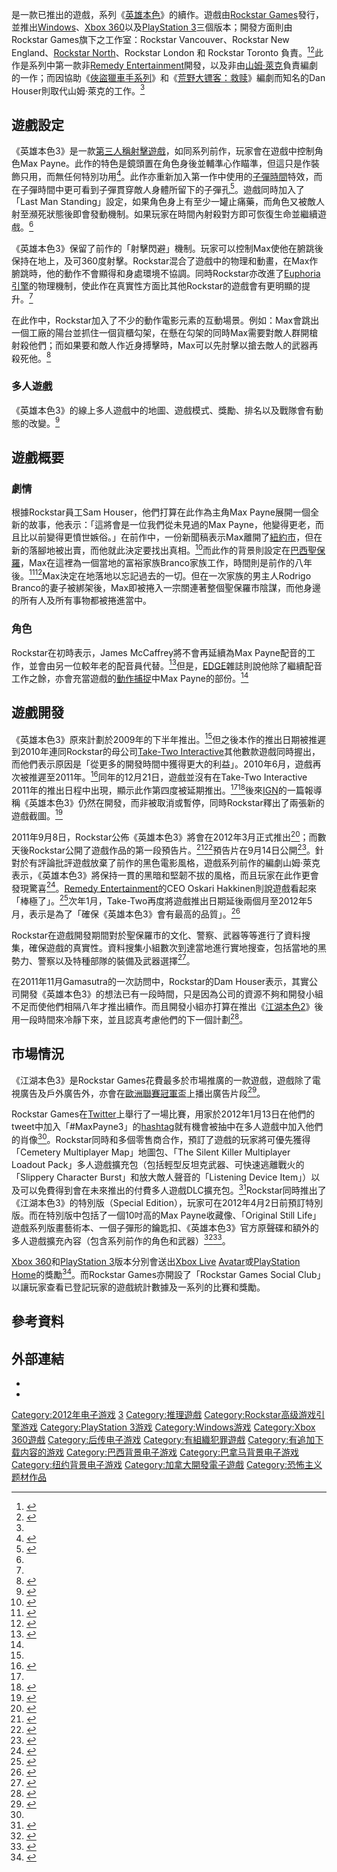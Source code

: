 {{NoteTA
|G1=Games
|T=zh-cn:马克思·佩恩3; zh-tw:江湖本色3; zh-hk:英雄本色3;
|1=zh-cn:马克思·佩恩3; zh-tw:江湖本色3; zh-hk:英雄本色3;
}}
{{Infobox VG
| title = 英雄本色3
| image = File:Maxy Payne 3 Cover.jpg
| caption = 
| english = Max Payne 3
| genre = [[第三人稱射擊遊戲|第三人稱射擊]]
| language = 
| platform = [[Windows|Windows]]，[[Xbox_360|Xbox 360]]，[[PlayStation_3|PlayStation 3]]
| developer = Rockstar Vancouver<br />Rockstar New England<br />[[Rockstar_North|Rockstar North]]<br />[[Rockstar_Leeds|Rockstar Leeds]]<br />[[Rockstar_Lincoln|Rockstar Lincoln]]<br />[[Rockstar_London|Rockstar London]]<br />[[Rockstar_San_Diego|Rockstar San Diego]]<br />Rockstar Toronto
| publisher = [[Rockstar_Games|Rockstar Games]]<br />[[2K_Games|2K Games]]
| series = 英雄本色系列
| engine = [[RAGE引擎|RAGE引擎]]<ref>{{cite web | url=http://www.eurogamer.net/articles/balding-max-payne-3-sighted | title=Balding Max Payne 3 sighted | publisher=Eurogamer | date=2009-06-10 | accessdate=2012-03-09 | author=Bramwell, Tom | language=en | archive-date=2012-02-18 | archive-url=https://www.webcitation.org/65YLq9AC0?url=http://www.eurogamer.net/articles/balding-max-payne-3-sighted | dead-url=no }}</ref><br />[[Euphoria引擎|Euphoria引擎]]（物理引擎）<ref>{{cite web | url=http://au.pc.ign.com/articles/995/995261p1.html | title=Max Payne 3 Details Emerge | publisher=[[IGN|IGN]] | date=2009-06-17 | accessdate=2012-03-09 | author=Onyett, Charles | language=en | archive-date=2010-05-26 | archive-url=https://web.archive.org/web/20100526091909/http://au.pc.ign.com/articles/995/995261p1.html | dead-url=no }}</ref>
| modes = [[單人遊戲|單人遊戲]]、[[多人遊戲|多人遊戲]]
| released = '''Xbox 360 及 PS3'''：<ref name="release date">{{cite web | url=http://www.edge-online.com/news/take-two-forecasts-loss-max-payne-3-slips-may | title=Take-Two forecasts loss as Max Payne 3 slips to May | publisher=Edge-online.com | date=2012-01-17 | accessdate=2012-03-09 | author=Brown, Nathan | language=en | archive-date=2012-02-24 | archive-url=https://web.archive.org/web/20120224104200/http://www.edge-online.com/news/take-two-forecasts-loss-max-payne-3-slips-may | dead-url=no }}</ref>{{Vgrelease|NA|2012年5月15日|JP|2012年5月18日|EU|2012年5月18日|AU|2012年5月18日}}<br />'''Windows：'''<ref name="release date"/>{{Vgrelease|AU|2012年5月18日|NA|2012年5月29日|EU|2012年6月1日}}
| writer = Dan Houser<ref name="variety article">{{cite web | url=http://www.variety.com/article/VR1118045632 | title='Payne 3' ready to load | publisher=Variety.com | date=2011-11-05 | accessdate=2012-03-09 | author=Morris, Chris | language=en | deadurl=yes | archiveurl=https://web.archive.org/web/20120120202802/http://www.variety.com/article/VR1118045632 | archivedate=2012-01-20 }}</ref>
}}

{{Vgname|英雄本色3|en = Max Payne 3|cn=马克思·佩恩3|tw=江湖本色3|hk=英雄本色3|diff=yes}}是一款已推出的遊戲，系列《[[英雄本色系列|英雄本色]]》的續作。遊戲由[[Rockstar_Games|Rockstar Games]]發行，並推出[[Windows|Windows]]、[[Xbox_360|Xbox 360]]以及[[PlayStation_3|PlayStation 3]]三個版本；開發方面則由Rockstar Games旗下之工作室：Rockstar Vancouver、Rockstar New England、[[Rockstar_North|Rockstar North]]、Rockstar London 和 Rockstar Toronto 負責。<ref>{{cite web | url=http://www.vg247.com/2009/06/24/max-payne-3-is-joint-rockstar-studios-effort/ | title=Max Payne 3 is joint Rockstar Studios effort | publisher=VG247.com | date=2009-06-25 | accessdate=2012-03-09 | author=Garratt, Patrick | language=en | archive-date=2012-03-29 | archive-url=https://www.webcitation.org/66W5LNZgi?url=http://www.vg247.com/2009/06/24/max-payne-3-is-joint-rockstar-studios-effort/ | dead-url=no }}</ref><ref name="EDGEMAY2011">{{cite journal | title=A Man Called Payne | journal=May, 2011 | pages=P.56 | language=en|date=2011年5月}}</ref>此作是系列中第一款非[[Remedy_Entertainment|Remedy Entertainment]]開發，以及非由[[山姆·萊克|山姆·萊克]]負責編劇的一作；而因協助《[[俠盜獵車手系列|俠盜獵車手系列]]》和《[[荒野大镖客：救赎|荒野大镖客：救赎]]》編劇而知名的Dan Houser則取代山姆·萊克的工作。<ref name="variety article" />

== 遊戲設定 ==
《英雄本色3》是一款[[第三人稱射擊遊戲|第三人稱射擊遊戲]]，如同系列前作，玩家會在遊戲中控制角色Max Payne。此作的特色是鏡頭置在角色身後並輔準心作瞄準，但這只是作裝飾只用，而無任何特別功用<ref name="cvg.com article">{{cite web | url=http://www.computerandvideogames.com/327244/max-payne-3-over-the-shoulder-aiming-physics-animation-detailed/ | title=Max Payne 3: Over-the-shoulder aiming, physics, animation detailed | publisher=ComputerAndVideoGames.com | date=2011-11-24 | accessdate=2012-03-09 | author=Hussain, Tamoor | language=en | archive-date=2014-12-26 | archive-url=https://web.archive.org/web/20141226184236/http://www.computerandvideogames.com/327244/max-payne-3-over-the-shoulder-aiming-physics-animation-detailed/ | dead-url=no }}</ref>。此作亦重新加入第一作中使用的[[子彈時間|子彈時間]]特效，而在子彈時間中更可看到子彈貫穿敵人身體所留下的子彈孔<ref name="eurogamer article">{{cite web | url=http://www.eurogamer.net/articles/2011-11-24-rockstar-adds-cover-zoom-aiming-to-max-payne-3 | title=Rockstar adds cover, zoom-aiming to Max Payne 3 | publisher=Eurogamer | date=2011-11-24 | accessdate=2012-03-09 | author=Purchese, Robert | language=en | archive-date=2021-02-26 | archive-url=https://web.archive.org/web/20210226190919/https://www.eurogamer.net/articles/2011-11-24-rockstar-adds-cover-zoom-aiming-to-max-payne-3 | dead-url=no }}</ref>。遊戲同時加入了「Last Man Standing」設定，如果角色身上有至少一罐止痛藥，而角色又被敵人射至瀕死狀態後即會發動機制。如果玩家在時間內射殺對方即可恢復生命並繼續遊戲。<ref name="cvg.com article" />

《英雄本色3》保留了前作的「射擊閃避」機制。玩家可以控制Max使他在腑跳後保持在地上，及可360度射擊。Rockstar混合了遊戲中的物理和動畫，在Max作腑跳時，他的動作不會顯得和身處環境不協調。同時Rockstar亦改進了[[Euphoria引擎|Euphoria引擎]]的物理機制，使此作在真實性方面比其他Rockstar的遊戲會有更明顯的提升。<ref name="eurogamer article" />

在此作中，Rockstar加入了不少的動作電影元素的互動場景。例如：Max會跳出一個工廠的陽台並抓住一個貨櫃勾架，在懸在勾架的同時Max需要對敵人群開槍射殺他們；而如果要和敵人作近身搏擊時，Max可以先肘擊以搶去敵人的武器再殺死他。<ref>{{cite web | url=http://www.computerandvideogames.com/327681/features/10-reasons-why-max-payne-3-will-be-worth-the-wait/ | title=10 reasons why Max Payne 3 will be worth the wait | publisher=ComputerAndVideoGames.com | date=2011-12-03 | accessdate=2012-03-10 | language=en | archive-date=2014-12-15 | archive-url=https://web.archive.org/web/20141215203118/http://www.computerandvideogames.com/327681/features/10-reasons-why-max-payne-3-will-be-worth-the-wait/ | dead-url=no }}</ref>

=== 多人遊戲 ===
《英雄本色3》的線上多人遊戲中的地圖、遊戲模式、獎勵、排名以及戰隊會有動態的改變。<ref name="hashtag">{{cite web | url=http://www.digitalspy.com.au/gaming/news/a356529/max-payne-3-competition-winners-to-appear-in-game.html | title='Max Payne 3' competition winners to appear in game | publisher=Digitalspy.com | date=2012-12-18 | accessdate=2012-03-10 | author=Langshaw, Mark | language=en | archive-date=2013-01-28 | archive-url=https://web.archive.org/web/20130128163323/http://www.digitalspy.com.au/gaming/news/a356529/max-payne-3-competition-winners-to-appear-in-game.html | dead-url=no }}</ref>

== 遊戲概要 ==
=== 劇情 ===
根據Rockstar員工Sam Houser，他們打算在此作為主角Max Payne展開一個全新的故事，他表示：「這將會是一位我們從未見過的Max Payne，他變得更老，而且比以前變得更憤世嫉俗。」在前作中，一份新聞稿表示Max離開了[[紐約市|紐約市]]，但在新的落腳地被出賣，而他就此決定要找出真相。<ref name="rockstarwatch article">{{cite web | url=http://www.rockstarwatch.net/news/734/Max-Payne-3-Announced/ | title=Max Payne 3 Announced! | publisher=RockstarWatch.net | date=2009-03-23 | accessdate=2012-03-10 | author=Collins, AJ | language=en | archive-date=2015-01-04 | archive-url=https://web.archive.org/web/20150104203921/http://www.rockstarwatch.net/news/734/Max-Payne-3-Announced | dead-url=yes }}</ref>而此作的背景則設定在[[巴西|巴西]][[聖保羅_(巴西)|聖保羅]]，Max在這裡為一個當地的富裕家族Branco家族工作，時間則是前作的八年後。<ref name="pc world article">{{cite web | url=http://www.pcworld.idg.com.au/article/384483/rockstar_releases_new_max_payne_3_info | title=Rockstar releases new Max Payne 3 info | publisher=PC World Australia | date=2011-04-27 | accessdate=2012-03-10 | author=Simpson, Campbell | language=en | archive-date=2020-11-26 | archive-url=https://web.archive.org/web/20201126020458/https://www.pcworld.idg.com.au/article/384483/rockstar_releases_new_max_payne_3_info | dead-url=no }}</ref><ref>{{cite web | url=http://www.joystiq.com/2009/06/13/max-payne-3-details-from-game-informer-hit-the-web | title=Max Payne 3 details from Game Informer hit the web | publisher=Joystiq | date=2009-06-13 | accessdate=2012-03-10 | author=Gilbert, Ben | language=en | archive-url=https://web.archive.org/web/20120529195809/http://www.joystiq.com/2009/06/13/max-payne-3-details-from-game-informer-hit-the-web/ | archive-date=2012-05-29 | dead-url=yes }}</ref>Max決定在地落地以忘記過去的一切。但在一次家族的男主人Rodrigo Branco的妻子被綁架後，Max即被捲入一宗關連著整個聖保羅市陰謀，而他身邊的所有人及所有事物都被捲進當中。

=== 角色 ===
Rockstar在初時表示，James McCaffrey將不會再延續為Max Payne配音的工作，並會由另一位較年老的配音員代替。<ref>{{cite web | url=http://www.joystiq.com/2009/06/15/max-payne-3-gets-different-older-voice-actor/ | title=Max Payne 3 gets different, older voice actor | publisher=Joystiq | date=2009-06-15 | accessdate=2012-03-10 | author=Gilbert, Ben | language=en | archive-url=https://web.archive.org/web/20111220010148/http://www.joystiq.com/2009/06/15/max-payne-3-gets-different-older-voice-actor/ | archive-date=2011-12-20 | dead-url=yes }}</ref>但是，[[EDGE|EDGE]]雜誌則說他除了繼續配音工作之餘，亦會充當遊戲的[[動作捕捉|動作捕捉]]中Max Payne的部份。<ref name="EDGEMAY2011" />

== 遊戲開發 ==
{{quote box|align=right|width=30%|quote=我們慶幸我們有機會看到真正的遊戲畫面並且給予反饋。我們一直都有和[[Rockstar_Games|Rockstar]]進行會議，當我們看到《英雄本色3》後，我們覺得它看起來很驚人——其中一件值得我們開心的事是，我們可以給開發小組關於我們對該遊戲的感覺而不用親自製作遊戲。Rockstar所推出的遊戲向來都有質素保證，基本上玩家都可確保這將會是一款優質遊戲。正如我們[[Remedy_Entertainment|Remedy]]，Rockstar品牌本身就是一個品質保證。我們很開心成為開發工作的一份子，但我們不願意曝光於媒體中。在我們眼中看到的遊戲，此作將會是非常棒的。 |source=Oskari Hakkinen<ref>{{cite web | url=http://www.vg247.com/2012/01/09/quick-quotes-remedys-hakkinen-on-phenomenal-max-payne-3/ | title=Quick quotes: Remedy’s Hakkinen on “phenomenal” Max Payne 3 | publisher=VG247.com | date=2012-01-09 | accessdate=2012-03-10 | author=Cullen, Johnny | language=en | archive-date=2020-10-31 | archive-url=https://web.archive.org/web/20201031172659/https://www.vg247.com/2012/01/09/quick-quotes-remedys-hakkinen-on-phenomenal-max-payne-3/ | dead-url=no }}</ref><br />[[Remedy_Entertainment|Remedy Entertainment]]遊戲開發部負責人}}

《英雄本色3》原來計劃於2009年的下半年推出。<ref name="rockstarwatch article" />但之後本作的推出日期被推遲到2010年連同Rockstar的母公司[[Take-Two_Interactive|Take-Two Interactive]]其他數款遊戲同時握出，而他們表示原因是「從更多的開發時間中獲得更大的利益」。2010年6月，遊戲再次被推遲至2011年。<ref>{{cite web | url=http://www.rockstarwatch.net/news/984/Max-Payne-3-delayed-Redemption-sells-5-million-GTAIV-sells-17-million/ | title=Max Payne 3 delayed; Redemption sells 5 million; GTAIV sells 17 million | publisher=RockstarWatch.net | date=2010-06-08 | accessdate=2012-03-10 | author=Collins,  AJ | language=en | archive-date=2017-07-03 | archive-url=https://web.archive.org/web/20170703150834/http://www.rockstarwatch.net/news/984/Max-Payne-3-delayed-Redemption-sells-5-million-GTAIV-sells-17-million/ | dead-url=no }}</ref>同年的12月21日，遊戲並沒有在Take-Two Interactive 2011年的推出日程中出現，顯示此作第四度被延期推出。<ref name="pc world article" /><ref>{{cite web | url=http://www.computerandvideogames.com/280887/max-payne-3-skips-take-twos-2011-2012-release-schedule/ | title=Max Payne 3 skips Take-Two's 2011-2012 release schedule | publisher=ComputerAndVideoGames.com | date=2010-12-17 | accessdate=2012-03-10 | author=Ivan, Tom | language=en | archive-date=2014-12-24 | archive-url=https://web.archive.org/web/20141224182546/http://www.computerandvideogames.com/280887/max-payne-3-skips-take-twos-2011-2012-release-schedule/ | dead-url=no }}</ref>後來[[IGN|IGN]]的一篇報導稱《英雄本色3》仍然在開發，而非被取消或暫停，同時Rockstar釋出了兩張新的遊戲截圖。<ref>{{cite web | url=http://au.pc.ign.com/articles/115/1158525p1.html | title=Proof: Max Payne 3 is Still Alive | publisher=[[IGN|IGN]] | date=2011-03-31 | accessdate=2012-03-10 | author=Reilly, Jim | language=en}}</ref>

2011年9月8日，Rockstar公佈《英雄本色3》將會在2012年3月正式推出<ref>{{cite web | url=http://www.rockstargames.com/newswire/article/18761/max-payne-3-coming-march-2012.html | title=Max Payne 3 Coming March 2012 | publisher=[[Rockstar_Games|Rockstar Games]] | date=2011-09-08 | accessdate=2012-03-10 | language=en | archive-date=2020-11-11 | archive-url=https://web.archive.org/web/20201111234102/http://www.rockstargames.com/newswire/article/18761/max-payne-3-coming-march-2012.html | dead-url=no }}</ref>；而數天後Rockstar公開了遊戲作品的第一段預告片。<ref>{{cite web | url=http://www.ibtimes.com/articles/211832/20110911/max-payne-3-rockstar-ps3-xbox-360-trailer-reveal-arrival-games.htm | title=Revealed: Max Payne 3 Trailer Arriving on September 14 | publisher=International Business Week | date=2011-09-11 | accessdate=2012-03-10 | language=en | archive-date=2012-03-29 | archive-url=https://www.webcitation.org/66W5KY9ST?url=http://www.ibtimes.com/articles/211832/20110911/max-payne-3-rockstar-ps3-xbox-360-trailer-reveal-arrival-games.htm | dead-url=no }}</ref><ref>{{cite web | url=http://www.pcmag.com/article2/0,2817,2392966,00.asp | title=Rockstar Games Releases First Max Payne 3 Trailer | publisher=PCMag.com | date=2011-09-14 | accessdate=2012-03-10 | author=Shoemaker, Natalie | language=en | archive-date=2016-03-03 | archive-url=https://web.archive.org/web/20160303205540/http://www.pcmag.com/article2/0,2817,2392966,00.asp | dead-url=no }}</ref>預告片在9月14日公開<ref>{{cite web | url=http://daxgamer.com/2011/09/max-payne-3s-debut-trailer/ | title=Max Payne 3's Debut trailer | publisher=Daxgamer | date=2011-09-14 | accessdate=2012-03-10 | author=John | language=en | archive-date=2016-03-04 | archive-url=https://web.archive.org/web/20160304084840/http://daxgamer.com/2011/09/max-payne-3s-debut-trailer/ | dead-url=no }}</ref>。針對於有評論批評遊戲放棄了前作的黑色電影風格，遊戲系列前作的編劇山姆·萊克表示，《英雄本色3》將保持一貫的黑暗和堅韌不拔的風格，而且玩家在此作更會發現驚喜<ref>{{cite web | url=http://www.rockstargames.com/newswire/article/19121/remedys-sam-lake-and-matias-myllyrinne-talk-all-things-max-payne.html | title=Remedy's Sam Lake and Matias Myllyrinne Talk All Things Max Payne | publisher=[[Rockstar_Games|Rockstar Games]] | date=2011-10-07 | accessdate=2012-03-10 | language=en | archive-date=2020-08-05 | archive-url=https://web.archive.org/web/20200805134058/https://www.rockstargames.com/newswire/article/19121/remedys-sam-lake-and-matias-myllyrinne-talk-all-things-max-payne.html | dead-url=no }}</ref>。[[Remedy_Entertainment|Remedy Entertainment]]的CEO Oskari Hakkinen則說遊戲看起來「棒極了」。<ref>{{cite web | url=http://www.eurogamer.net/articles/2012-01-16-remedy-proud-of-rockstars-brilliant-max-payne-3 | title=Remedy "proud" of Rockstar's "brilliant" Max Payne 3 | publisher=Eurogamer | date=2012-01-16 | accessdate=2012-03-10 | author=Phillips, Tom | language=en | archive-date=2021-02-26 | archive-url=https://web.archive.org/web/20210226193751/https://www.eurogamer.net/articles/2012-01-16-remedy-proud-of-rockstars-brilliant-max-payne-3 | dead-url=no }}</ref>次年1月，Take-Two再度將遊戲推出日期延後兩個月至2012年5月，表示是為了「確保《英雄本色3》會有最高的品質」。<ref>{{cite web | url=http://www.eurogamer.net/articles/2012-01-17-max-payne-3-release-date-delayed | title=Max Payne 3 release date delayed until May | publisher=Eurogamer | date=2012-01-17 | accessdate=2012-03-10 | author=Phillips, Tom | language=en | archive-date=2020-11-27 | archive-url=https://web.archive.org/web/20201127023637/https://www.eurogamer.net/articles/2012-01-17-max-payne-3-release-date-delayed | dead-url=no }}</ref>

Rockstar在遊戲開發期間對於聖保羅市的文化、警察、武器等等進行了資料搜集，確保遊戲的真實性。資料搜集小組數次到達當地進行實地搜查，包括當地的黑勢力、警察以及特種部隊的裝備及武器選擇<ref>{{cite web | url=http://www.computerandvideogames.com/331622/rockstar-details-research-behind-max-payne-3s-seedy-brazilian-world/ | title=Rockstar details research behind Max Payne 3's seedy Brazilian world | publisher=ComputerAndVideoGames.com | date=2012-01-10 | accessdate=2012-03-10 | author=Denton, Jake | language=en | archive-date=2014-12-09 | archive-url=https://web.archive.org/web/20141209062107/http://www.computerandvideogames.com/331622/rockstar-details-research-behind-max-payne-3s-seedy-brazilian-world/ | dead-url=no }}</ref>。

在2011年11月Gamasutra的一次訪問中，Rockstar的Dam Houser表示，其實公司開發《英雄本色3》的想法已有一段時間，只是因為公司的資源不夠和開發小組不足而使他們相隔八年才推出續作。而且開發小組亦打算在推出《[[江湖本色2|江湖本色2]]》後用一段時間來冷靜下來，並且認真考慮他們的下一個計劃<ref>{{cite web | url=http://www.gamasutra.com/view/feature/6550/dan_houser_on_how_rockstar_does_it.php?page=2 | title=Dan Houser On How Rockstar Does It | publisher=Gamasutra | date=2011-11-18 | accessdate=2012-03-10 | author=Morris, Chris | language=en | archive-date=2021-02-24 | archive-url=https://web.archive.org/web/20210224184706/https://www.gamasutra.com/view/feature/6550/dan_houser_on_how_rockstar_does_it.php?page=2 | dead-url=no }}</ref>。
== 市場情況 ==

《江湖本色3》是Rockstar Games花費最多於市場推廣的一款遊戲，遊戲除了電視廣告及戶外廣告外，亦會在[[歐洲聯賽冠軍盃|歐洲聯賽冠軍盃]]上播出廣告片段<ref>{{cite web | url=http://www.vg247.com/2012/03/07/max-payne-3-to-be-rockstars-biggest-and-boldest-marketing-effort-thus-far/ | title=Max Payne 3 to be Rockstar’s “biggest and boldest marketing effort thus far” | publisher=VG247.com | date=2012-03-07 | accessdate=2012-03-10 | author=Cullen, Johnny | language=en | archive-date=2021-02-08 | archive-url=https://web.archive.org/web/20210208191916/https://www.vg247.com/2012/03/07/max-payne-3-to-be-rockstars-biggest-and-boldest-marketing-effort-thus-far/ | dead-url=no }}</ref>。

Rockstar Games在[[Twitter|Twitter]]上舉行了一場比賽，用家於2012年1月13日在他們的tweet中加入「#MaxPayne3」的[[hashtag|hashtag]]就有機會被抽中在多人遊戲中加入他們的肖像<ref name="hashtag" />。Rockstar同時和多個零售商合作，預訂了遊戲的玩家將可優先獲得「Cemetery Multiplayer Map」地圖包、「The Silent Killer Multiplayer Loadout Pack」多人遊戲擴充包（包括輕型反坦克武器、可快速逃離戰火的「Slippery Character Burst」和放大敵人聲音的「Listening Device Item」）以及可以免費得到會在未來推出的付費多人遊戲DLC擴充包。<ref>{{cite web | url=http://www.rockstargames.com/newswire/article/20061/max-payne-3-preorder-exclusive-bonuses-for-europe-and-australia.html | title=Max Payne 3 Pre-Order Exclusive Bonuses for Europe and Australia | publisher=[[Rockstar_Games|Rockstar Games]] | date=2012-01-16 | accessdate=2012-03-10 | language=en | archive-date=2021-01-27 | archive-url=https://web.archive.org/web/20210127140744/https://www.rockstargames.com/newswire/article/20061/max-payne-3-preorder-exclusive-bonuses-for-europe-and-australia.html | dead-url=no }}</ref>Rockstar同時推出了《江湖本色3》的特別版（Special Edition），玩家可在2012年4月2日前預訂特別版。而在特別版中包括了一個10吋高的Max Payne收藏像、「Original Still Life」遊戲系列版畫藝術本、一個子彈形的鑰匙扣、《英雄本色3》官方原聲碟和額外的多人遊戲擴充內容（包含系列前作的角色和武器）<ref>{{cite web | url=http://www.eurogamer.net/articles/2011-11-21-max-payne-3-special-edition-detailed | title=Max Payne 3 special edition detailed | publisher=Eurogamer | date=2011-11-21 | accessdate=2012-03-10 | author=Dutton, Fred | language=en | archive-date=2012-07-31 | archive-url=https://archive.is/20120731025629/http://www.eurogamer.net/articles/2011-11-21-max-payne-3-special-edition-detailed | dead-url=no }}</ref><ref>{{cite web | url=http://www.rockstargames.com/newswire/article/20081/max-payne-3-special-edition-preorder-deadline-extended-to-april-.html | title=Max Payne 3 Special Edition Pre-Order Deadline Extended to April 2nd | publisher=[[Rockstar_Games|Rockstar Games]] | date=2012-01-17 | accessdate=2012-03-10 | language=en | archive-date=2020-10-29 | archive-url=https://web.archive.org/web/20201029163349/https://www.rockstargames.com/newswire/article/20081/max-payne-3-special-edition-preorder-deadline-extended-to-april-.html | dead-url=no }}</ref>。

[[Xbox_360|Xbox 360]]和[[PlayStation_3|PlayStation 3]]版本分別會送出[[Xbox_Live|Xbox Live]] [[Avatar|Avatar]]或[[PlayStation_Home|PlayStation Home]]的獎勵<ref>{{cite web | url=http://www.rockstargames.com/newswire/article/20131/classic-max-payne-avatar-items-now-available-on-xbox-live.html | title=Classic Max Payne Avatar Items Now Available on Xbox LIVE | publisher=[[Rockstar_Games|Rockstar Games]] | date=2012-01-13 | accessdate=2012-03-10 | language=en | archive-date=2020-08-13 | archive-url=https://web.archive.org/web/20200813205236/https://www.rockstargames.com/newswire/article/20131/classic-max-payne-avatar-items-now-available-on-xbox-live.html | dead-url=no }}</ref>。而Rockstar Games亦開設了「Rockstar Games Social Club」以讓玩家查看已登記玩家的遊戲統計數據及一系列的比賽和獎勵。

== 參考資料 ==
{{reflist|2}}

== 外部連結 ==
* {{en}}{{official website|http://www.rockstargames.com/maxpayne3/}}
* {{en}}{{IMDb title|1407064|Max Payne 3}}

{{DEFAULTSORT:Max Payne 3}}
{{Max Payne}}
[[Category:2012年电子游戏|Category:2012年电子游戏]]
[[Category:英雄本色系列|3]]
[[Category:推理遊戲|Category:推理遊戲]]
[[Category:Rockstar高级游戏引擎游戏|Category:Rockstar高级游戏引擎游戏]]
[[Category:PlayStation_3游戏|Category:PlayStation 3游戏]]
[[Category:Windows游戏|Category:Windows游戏]]
[[Category:Xbox_360遊戲|Category:Xbox 360遊戲]]
[[Category:后传电子游戏|Category:后传电子游戏]]
[[Category:有組織犯罪遊戲|Category:有組織犯罪遊戲]]
[[Category:有追加下载内容的游戏|Category:有追加下载内容的游戏]]
[[Category:巴西背景电子游戏|Category:巴西背景电子游戏]]
[[Category:巴拿马背景电子游戏|Category:巴拿马背景电子游戏]]
[[Category:纽约背景电子游戏|Category:纽约背景电子游戏]]
[[Category:加拿大開發電子遊戲|Category:加拿大開發電子遊戲]]
[[Category:恐怖主义题材作品|Category:恐怖主义题材作品]]